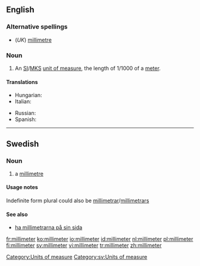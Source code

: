 ==English==

===Alternative spellings===
* (''UK'') [[millimetre]]

===Noun===
{{en-noun}}

# {{US}} An [[SI#Abbreviation|SI]]/[[MKS]] [[unit of measure]], the length of 1/1000 of a [[meter]].

====Translations====
{{trans-top|unit of measure}}
* Hungarian: {{t|hu|milliméter}}
* Italian: {{t+|it|millimetro|m}}
{{trans-mid}}
* Russian: {{t-|ru|миллиметр|m|tr=millimétr|sc=Cyrl}}
* Spanish: {{t+|es|milímetro|m}}
{{trans-bottom}}

[[Category:Units of measure]]

----

==Swedish==

===Noun===
{{sv-noun-irreg-c|2=millimetern|3=millimeter|4=millimeterna}}

# a [[millimetre]]

====Usage notes====
Indefinite form plural could also be [[millimetrar]]/[[millimetrars]]

====See also====
* [[ha millimetrarna på sin sida]]

[[Category:sv:Units of measure]]

[[fr:millimeter]]
[[ko:millimeter]]
[[io:millimeter]]
[[id:millimeter]]
[[nl:millimeter]]
[[pl:millimeter]]
[[fi:millimeter]]
[[sv:millimeter]]
[[vi:millimeter]]
[[tr:millimeter]]
[[zh:millimeter]]